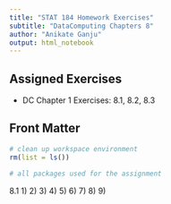 ```yaml
---
title: "STAT 184 Homework Exercises" 
subtitle: "DataComputing Chapters 8"
author: "Anikate Ganju"
output: html_notebook
---
```


## Assigned Exercises

- DC Chapter 1 Exercises: 8.1, 8.2, 8.3

## Front Matter

```r
# clean up workspace environment
rm(list = ls())

# all packages used for the assignment

```

8.1
1)
2)
3)
4)
5)
6)
7)
8)
9)
